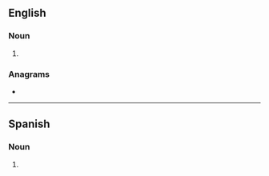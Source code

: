 ==English==

===Noun===
{{head|en|noun form}}

# {{plural of|en|barriada}}

===Anagrams===
* {{anagrams|en|a=aaabdirrs|arribadas|baradaris}}

----

==Spanish==

===Noun===
{{head|es|noun plural form}}

# {{plural of|es|barriada}}